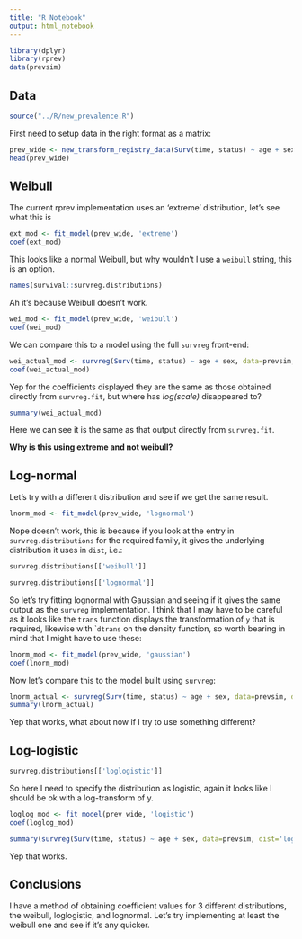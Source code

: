 ```yaml
---
title: "R Notebook"
output: html_notebook
---
```


```r
library(dplyr)
library(rprev)
data(prevsim)
```

## Data

```r
source("../R/new_prevalence.R")
```

First need to setup data in the right format as a matrix:

```r
prev_wide <- new_transform_registry_data(Surv(time, status) ~ age + sex, prevsim)
head(prev_wide)
```

## Weibull

The current rprev implementation uses an 'extreme' distribution, let's see what this is

```r
ext_mod <- fit_model(prev_wide, 'extreme')
coef(ext_mod)
```

This looks like a normal Weibull, but why wouldn't I use a `weibull` string, this is an option.

```r
names(survival::survreg.distributions)
```

Ah it's because Weibull doesn't work.

```r
wei_mod <- fit_model(prev_wide, 'weibull')
coef(wei_mod)
```

We can compare this to a model using the full `survreg` front-end:

```r
wei_actual_mod <- survreg(Surv(time, status) ~ age + sex, data=prevsim, dist='weibull')
coef(wei_actual_mod)
```

Yep for the coefficients displayed they are the same as those obtained directly from `survreg.fit`, but where has *log(scale)* disappeared to?

```r
summary(wei_actual_mod)
```

Here we can see it is the same as that output directly from `survreg.fit`.

**Why is this using extreme and not weibull?**

## Log-normal

Let's try with a different distribution and see if we get the same result.

```r
lnorm_mod <- fit_model(prev_wide, 'lognormal')
```

Nope doesn't work, this is because if you look at the entry in `survreg.distributions` for the required family, it gives the underlying distribution it uses in `dist`, i.e.:

```r
survreg.distributions[['weibull']]
```

```r
survreg.distributions[['lognormal']]
```

So let's try fitting lognormal with Gaussian and seeing if it gives the same output as the `survreg` implementation. I think that I may have to be careful as it looks like the `trans` function displays the transformation of `y` that is required, likewise with ``dtrans` on the density function, so worth bearing in mind that I might have to use these:

```r
lnorm_mod <- fit_model(prev_wide, 'gaussian')
coef(lnorm_mod)
```

Now let's compare this to the model built using `survreg`:

```r
lnorm_actual <- survreg(Surv(time, status) ~ age + sex, data=prevsim, dist='lognormal')
summary(lnorm_actual)
```

Yep that works, what about now if I try to use something different?

## Log-logistic

```r
survreg.distributions[['loglogistic']]
```

So here I need to specify the distribution as logistic, again it looks like I should be ok with a log-transform of y.

```r
loglog_mod <- fit_model(prev_wide, 'logistic')
coef(loglog_mod)
```

```r
summary(survreg(Surv(time, status) ~ age + sex, data=prevsim, dist='loglogistic'))
```

Yep that works.

## Conclusions

I have a method of obtaining coefficient values for 3 different distributions, the weibull, loglogistic, and lognormal. Let's try implementing at least the weibull one and see if it's any quicker.
